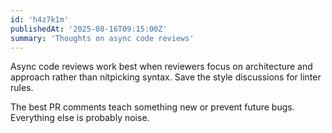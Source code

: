 ```yaml
---
id: 'h4z7k1m'
publishedAt: '2025-08-16T09:15:00Z'
summary: 'Thoughts on async code reviews'
---
```


Async code reviews work best when reviewers focus on architecture and approach rather than nitpicking syntax. Save the style discussions for linter rules.

The best PR comments teach something new or prevent future bugs. Everything else is probably noise.
